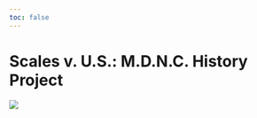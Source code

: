 ```yaml
---
toc: false
---
```


# Scales v. U.S.: M.D.N.C. History Project {.unnumbered}


![](img/scales.jpg)

